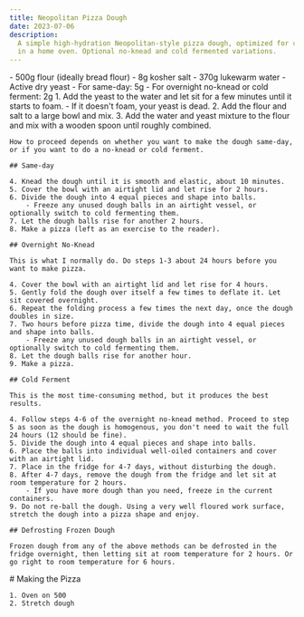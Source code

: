 ```yaml
---
title: Neopolitan Pizza Dough
date: 2023-07-06
description:
  A simple high-hydration Neopolitan-style pizza dough, optimized for cooking
  in a home oven. Optional no-knead and cold fermented variations.
---
```



<Ingredients>
    - 500g flour (ideally bread flour)
    - 8g kosher salt
    - 370g lukewarm water
    - Active dry yeast
        - For same-day: 5g
        - For overnight no-knead or cold ferment: 2g
</Ingredients>

<Steps>
    1. Add the yeast to the water and let sit for a few minutes until it starts to foam.
        - If it doesn't foam, your yeast is dead.
    2. Add the flour and salt to a large bowl and mix.
    3. Add the water and yeast mixture to the flour and mix with a wooden spoon until roughly combined.

    How to proceed depends on whether you want to make the dough same-day, or if you want to do a no-knead or cold ferment.

    ## Same-day

    4. Knead the dough until it is smooth and elastic, about 10 minutes.
    5. Cover the bowl with an airtight lid and let rise for 2 hours.
    6. Divide the dough into 4 equal pieces and shape into balls.
        - Freeze any unused dough balls in an airtight vessel, or optionally switch to cold fermenting them.
    7. Let the dough balls rise for another 2 hours.
    8. Make a pizza (left as an exercise to the reader).

    ## Overnight No-Knead

    This is what I normally do. Do steps 1-3 about 24 hours before you want to make pizza.

    4. Cover the bowl with an airtight lid and let rise for 4 hours.
    5. Gently fold the dough over itself a few times to deflate it. Let sit covered overnight.
    6. Repeat the folding process a few times the next day, once the dough doubles in size.
    7. Two hours before pizza time, divide the dough into 4 equal pieces and shape into balls.
        - Freeze any unused dough balls in an airtight vessel, or optionally switch to cold fermenting them.
    8. Let the dough balls rise for another hour.
    9. Make a pizza.

    ## Cold Ferment

    This is the most time-consuming method, but it produces the best results.

    4. Follow steps 4-6 of the overnight no-knead method. Proceed to step 5 as soon as the dough is homogenous, you don't need to wait the full 24 hours (12 should be fine).
    5. Divide the dough into 4 equal pieces and shape into balls.
    6. Place the balls into individual well-oiled containers and cover with an airtight lid.
    7. Place in the fridge for 4-7 days, without disturbing the dough.
    8. After 4-7 days, remove the dough from the fridge and let sit at room temperature for 2 hours.
        - If you have more dough than you need, freeze in the current containers.
    9. Do not re-ball the dough. Using a very well floured work surface, stretch the dough into a pizza shape and enjoy.

    ## Defrosting Frozen Dough

    Frozen dough from any of the above methods can be defrosted in the fridge overnight, then letting sit at room temperature for 2 hours. Or go right to room temperature for 6 hours.
</Steps>

<div className="mx-auto lg:col-span-4 pt-6">
    # Making the Pizza

    1. Oven on 500
    2. Stretch dough

</div>
